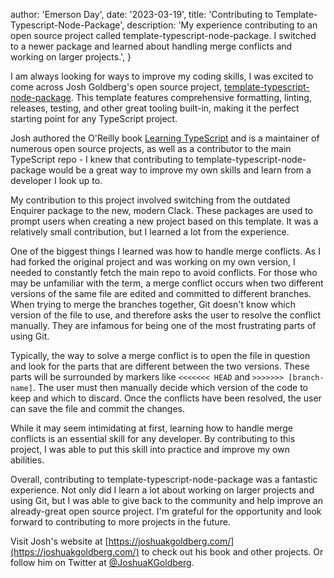 
  author: 'Emerson Day',
  date: '2023-03-19',
  title: 'Contributing to Template-Typescript-Node-Package',
  description:
    'My experience contributing to an open source project called template-typescript-node-package. I switched to a newer package and learned about handling merge conflicts and working on larger projects.',
}


I am always looking for ways to improve my coding skills, I was excited to come across Josh Goldberg's open source project, [template-typescript-node-package](https://github.com/JoshuaKGoldberg/template-typescript-node-package). This template features comprehensive formatting, linting, releases, testing, and other great tooling built-in, making it the perfect starting point for any TypeScript project.

Josh authored the O'Reilly book [Learning TypeScript](http://www.https://www.learningtypescript.com/) and is a maintainer of numerous open source projects, as well as a contributor to the main TypeScript repo - I knew that contributing to template-typescript-node-package would be a great way to improve my own skills and learn from a developer I look up to.

My contribution to this project involved switching from the outdated Enquirer package to the new, modern Clack. These packages are used to prompt users when creating a new project based on this template. It was a relatively small contribution, but I learned a lot from the experience.

One of the biggest things I learned was how to handle merge conflicts. As I had forked the original project and was working on my own version, I needed to constantly fetch the main repo to avoid conflicts. For those who may be unfamiliar with the term, a merge conflict occurs when two different versions of the same file are edited and committed to different branches. When trying to merge the branches together, Git doesn't know which version of the file to use, and therefore asks the user to resolve the conflict manually. They are infamous for being one of the most frustrating parts of using Git.

Typically, the way to solve a merge conflict is to open the file in question and look for the parts that are different between the two versions. These parts will be surrounded by markers like `<<<<<<< HEAD` and `>>>>>>> [branch-name]`. The user must then manually decide which version of the code to keep and which to discard. Once the conflicts have been resolved, the user can save the file and commit the changes.

While it may seem intimidating at first, learning how to handle merge conflicts is an essential skill for any developer. By contributing to this project, I was able to put this skill into practice and improve my own abilities.

Overall, contributing to template-typescript-node-package was a fantastic experience. Not only did I learn a lot about working on larger projects and using Git, but I was able to give back to the community and help improve an already-great open source project. I'm grateful for the opportunity and look forward to contributing to more projects in the future.

Visit Josh's website at [https://joshuakgoldberg.com/](https://joshuakgoldberg.com/) to check out his book and other projects. Or follow him on Twitter at [@JoshuaKGoldberg](https://twitter.com/JoshuaKGoldberg).
